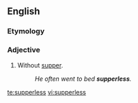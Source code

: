==English==
===Etymology===
{{suffix|supper|less}}

===Adjective===
{{en-adj}}

# Without [[supper]].
#:''He often went to bed '''supperless'''.''

[[te:supperless]]
[[vi:supperless]]
